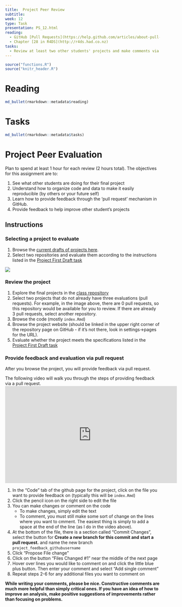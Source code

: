 ```yaml
---
title:  Project Peer Review
subtitle:  
week: 12
type: Task
presentation: PS_12.html
reading:
  - GitHub [Pull Requests](https://help.github.com/articles/about-pull-requests/)
  - Chapter [28 in R4DS](http://r4ds.had.co.nz)
tasks:
  - Review at least two other students' projects and make comments via a _pull request_ in GitHub. 
---
```


```r
source("functions.R")
source("knitr_header.R")
```

# Reading

```r
md_bullet(rmarkdown::metadata$reading)
```

# Tasks

```r
md_bullet(rmarkdown::metadata$tasks)
```

# Project Peer Evaluation

Plan to spend at least 1 hour for each review (2 hours total). The objectives for this assignment are to:

1. See what other students are doing for their final project
2. Understand how to organize code and data to make it easily reproducible (by others or your future self)
4. Learn how to provide feedback through the 'pull request' mechanism in GitHub.
3. Provide feedback to help improve other student's projects

## Instructions

### Selecting a project to evaluate

1. Browse the [current drafts of projects here](https://github.com/geo511-2022?q=project&type=&language=).  
2. Select two repositories and evaluate them according to the instructions listed in the [Project First Draft task](TK_11.html) 

![](project_assets/project_evaluation.png)

### Review the project

1) Explore the final projects in the [class repository](https://github.com/geo511-2022?q=project&type=&language=)
2) Select two projects that do not already have three evaluations (pull requests). For example, in the image above, there are 0 pull requests, so this repository would be available for you to review.  If there are already 3 pull requests, select another repository.
2) Browse the code (mostly `index.Rmd`)
3) Browse the project website (should be linked in the upper right corner of the repository page on GitHub - if it's not there, look in settings->pages for the URL).
4) Evaluate whether the project meets the specifications listed in the [Project First Draft task](TK_11.html)


### Provide feedback and evaluation via pull request

After you browse the project, you will provide feedback via pull request.

The following video will walk you through the steps of providing feedback via a pull request.
<iframe width="560" height="315" src="https://www.youtube.com/embed/wy9EggBhC-M" frameborder="0" allow="accelerometer; autoplay; encrypted-media; gyroscope; picture-in-picture" allowfullscreen></iframe>

1) In the "Code" tab of the github page for the project, click on the file you want to provide feedback on (typically this will be `index.Rmd`)
2) Click the pencil icon on the right side to edit the file
3) You can make changes or comment on the code
   * To make changes, simply edit the text
   * To comment, you must still make some sort of change on the lines where you want to cmment.  The easiest thing is simply to add a space at the end of the line (as I do in the video above).
4) At the bottom of the file, there is a section called "Commit Changes", select the button for **Create a new branch for this commit and start a pull request.** and name the new branch `project_feedback_githubusername`
5) Click "Propose File change"
6) Click on the button "Files Changed #1" near the middle of the next page
7) Hover over lines you would like to comment on and click the little blue plus button.  Then enter your comment and select "Add single comment"
6) Repeat steps 2-6 for any additional files you want to comment on 

**While writing your comments, please be nice.  Constructive comments are much more helpful than simply critical ones.  If you have an idea of how to improve an analysis, make positive suggestions of improvements rather than focusing on problems.**

